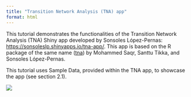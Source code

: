 ```yaml
---
title: "Transition Network Analysis (TNA) app"
format: html
---
```



This tutorial demonstrates the functionalities of the Transition Network Analysis (TNA) Shiny app developed by Sonsoles López-Pernas: [https://sonsoleslp.shinyapps.io/tna-app/](https://sonsoleslp.shinyapps.io/tna-app/). This app is based on the R package of the same name ([tna](https://sonsoles.me/tna)) by Mohammed Saqr, Santtu Tikka, and Sonsoles López-Pernas.

This tutorial uses Sample Data, provided within the TNA app, to showcase the app (see section 2.1).

![](vis/fig1.png)